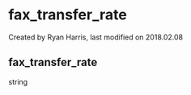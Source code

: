 
# fax_transfer_rate 

 Created by  Ryan Harris, last modified on 2018.02.08

## fax_transfer_rate

string



